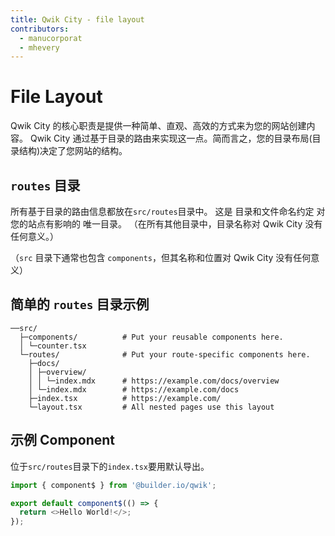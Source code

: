 ```yaml
---
title: Qwik City - file layout
contributors:
  - manucorporat
  - mhevery
---
```


# File Layout

Qwik City 的核心职责是提供一种简单、直观、高效的方式来为您的网站创建内容。
Qwik City 通过基于目录的路由来实现这一点。简而言之，您的目录布局(目录结构)决定了您网站的结构。

## `routes` 目录

所有基于目录的路由信息都放在`src/routes`目录中。
这是 目录和文件命名约定 对您的站点有影响的 唯一目录。
（在所有其他目录中，目录名称对 Qwik City 没有任何意义。）

（`src` 目录下通常也包含 `components`，但其名称和位置对 Qwik City 没有任何意义）

## 简单的 `routes` 目录示例

```
──src/
  ├─components/          # Put your reusable components here.
  │ └─counter.tsx
  └─routes/              # Put your route-specific components here.
    ├─docs/
    │ ├─overview/
    │ │ └─index.mdx      # https://example.com/docs/overview
    │ └─index.mdx        # https://example.com/docs
    ├─index.tsx          # https://example.com/
    └─layout.tsx         # All nested pages use this layout
```

## 示例 Component

位于`src/routes`目录下的`index.tsx`要用默认导出。

```typescript
import { component$ } from '@builder.io/qwik';

export default component$(() => {
  return <>Hello World!</>;
});
```
